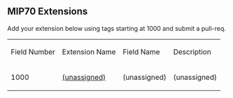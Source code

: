 ==MIP70 Extensions==

Add your extension below using tags starting at 1000 and submit a pull-req.

{|
| Field Number || Extension Name || Field Name || Description
|-
| 1000 || [[https://example.com|(unassigned)]] || (unassigned) || (unassigned)
|}
